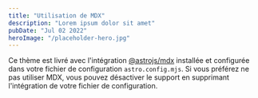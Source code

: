 ```yaml
---
title: "Utilisation de MDX"
description: "Lorem ipsum dolor sit amet"
pubDate: "Jul 02 2022"
heroImage: "/placeholder-hero.jpg"
---
```


Ce thème est livré avec l'intégration [@astrojs/mdx](https://docs.astro.build/en/guides/integrations-guide/mdx/) installée et configurée dans votre fichier de configuration `astro.config.mjs`. Si vous préférez ne pas utiliser MDX, vous pouvez désactiver le support en supprimant l'intégration de votre fichier de configuration.

